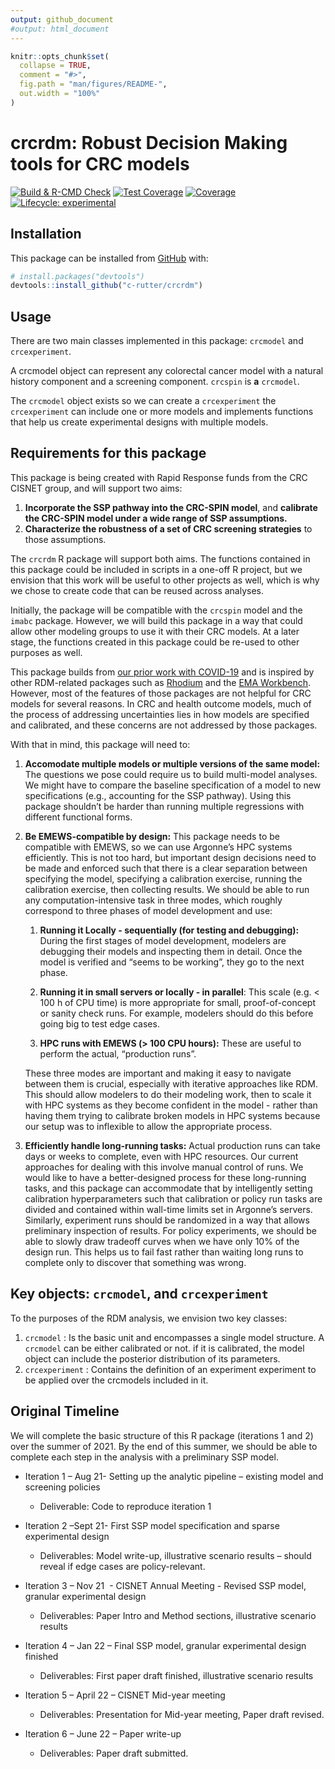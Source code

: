 ```yaml
---
output: github_document
#output: html_document
---
```


<!-- README.md is generated from README.Rmd. Please edit that file -->

```r
knitr::opts_chunk$set(
  collapse = TRUE,
  comment = "#>",
  fig.path = "man/figures/README-",
  out.width = "100%"
)
```

# crcrdm: Robust Decision Making tools for CRC models

<!-- badges: start -->

[![Build & R-CMD Check](https://github.com/c-rutter/crcrdm/workflows/R-CMD-check/badge.svg)](https://github.com/c-rutter/crcrdm/actions)
[![Test Coverage](https://github.com/c-rutter/crcrdm/workflows/test-coverage/badge.svg)](https://github.com/c-rutter/crcrdm/actions)
[![Coverage](https://codecov.io/gh/c-rutter/crcrdm/branch/master/graph/badge.svg)](https://codecov.io/gh/c-rutter/crcrdm/)
[![Lifecycle: experimental](https://img.shields.io/badge/lifecycle-experimental-blue.svg)](https://www.tidyverse.org/lifecycle/#experimental)
<!-- badges: end -->

## Installation

This package can be installed from [GitHub](https://github.com/) with:

``` .r
# install.packages("devtools")
devtools::install_github("c-rutter/crcrdm")
```

## Usage

There are two main classes implemented in this package: `crcmodel` and `crcexperiment`.

A crcmodel object can represent any colorectal cancer model with a natural history component and a screening component. `crcspin` is **a** `crcmodel`.

The `crcmodel` object exists so we can create a `crcexperiment` the `crcexperiment` can include one or more models and implements functions that help us create experimental designs with multiple models.


## Requirements for this package

This package is being created with Rapid Response funds from the CRC CISNET group, and will support two aims:

1.  **Incorporate the SSP pathway into the CRC-SPIN model**, and **calibrate the CRC-SPIN model under a wide range of SSP assumptions.**
2.  **Characterize the robustness of a set of CRC screening strategies** to those assumptions.

The `crcrdm` R package will support both aims. The functions contained in this package could be included in scripts in a one-off R project, but we envision that this work will be useful to other projects as well, which is why we chose to create code that can be reused across analyses.

Initially, the package will be compatible with the `crcspin` model and the `imabc` package. However, we will build this package in a way that could allow other modeling groups to use it with their CRC models. At a later stage, the functions created in this package could be re-used to other purposes as well.

This package builds from [our prior work with COVID-19](https://github.com/RANDCorporation/covid-19-reopening-california) and is inspired by other RDM-related packages such as [Rhodium](https://github.com/Project-Platypus/Rhodium) and the [EMA Workbench](https://emaworkbench.readthedocs.io/en/latest/overview.html). However, most of the features of those packages are not helpful for CRC models for several reasons. In CRC and health outcome models, much of the process of addressing uncertainties lies in how models are specified and calibrated, and these concerns are not addressed by those packages.

With that in mind, this package will need to:

1.  **Accomodate multiple models or multiple versions of the same model:** The questions we pose could require us to build multi-model analyses. We might have to compare the baseline specification of a model to new specifications (e.g., accounting for the SSP pathway). Using this package shouldn't be harder than running multiple regressions with different functional forms.

2.  **Be EMEWS-compatible by design:** This package needs to be compatible with EMEWS, so we can use Argonne's HPC systems efficiently. This is not too hard, but important design decisions need to be made and enforced such that there is a clear separation between specifying the model, specifying a calibration exercise, running the calibration exercise, then collecting results. We should be able to run any computation-intensive task in three modes, which roughly correspond to three phases of model development and use:

    1.  **Running it Locally - sequentially (for testing and debugging):** During the first stages of model development, modelers are debugging their models and inspecting them in detail. Once the model is verified and "seems to be working", they go to the next phase.

    2.  **Running it in small servers or locally - in parallel**: This scale (e.g. \< 100 h of CPU time) is more appropriate for small, proof-of-concept or sanity check runs. For example, modelers should do this before going big to test edge cases.

    3.  **HPC runs with EMEWS (\> 100 CPU hours):** These are useful to perform the actual, "production runs".

    These three modes are important and making it easy to navigate between them is crucial, especially with iterative approaches like RDM. This should allow modelers to do their modeling work, then to scale it with HPC systems as they become confident in the model - rather than having them trying to calibrate broken models in HPC systems because our setup was to inflexible to allow the appropriate process.

3.  **Efficiently handle long-running tasks:** Actual production runs can take days or weeks to complete, even with HPC resources. Our current approaches for dealing with this involve manual control of runs. We would like to have a better-designed process for these long-running tasks, and this package can accommodate that by intelligently setting calibration hyperparameters such that calibration or policy run tasks are divided and contained within wall-time limits set in Argonne's servers. Similarly, experiment runs should be randomized in a way that allows preliminary inspection of results. For policy experiments, we should be able to slowly draw tradeoff curves when we have only 10% of the design run. This helps us to fail fast rather than waiting long runs to complete only to discover that something was wrong.

## Key objects: `crcmodel`, and `crcexperiment`

To the purposes of the RDM analysis, we envision two key classes:

1.  `crcmodel` : Is the basic unit and encompasses a single model structure. A `crcmodel` can be either calibrated or not. if it is calibrated, the model object can include the posterior distribution of its parameters.
2.  `crcexperiment` : Contains the definition of an experiment experiment to be applied over the crcmodels included in it.


## Original Timeline

We will complete the basic structure of this R package (iterations 1 and 2) over the summer of 2021. By the end of this summer, we should be able to complete each step in the analysis with a preliminary SSP model.

-   Iteration 1 -- Aug 21- Setting up the analytic pipeline -- existing model and screening policies

    -   Deliverable: Code to reproduce iteration 1

-   Iteration 2 --Sept 21- First SSP model specification and sparse experimental design

    -   Deliverables: Model write-up, illustrative scenario results -- should reveal if edge cases are policy-relevant.

-   Iteration 3 -- Nov 21  - CISNET Annual Meeting - Revised SSP model, granular experimental design

    -   Deliverables: Paper Intro and Method sections, illustrative scenario results

-   Iteration 4 -- Jan 22 -- Final SSP model, granular experimental design finished

    -   Deliverables: First paper draft finished, illustrative scenario results

-   Iteration 5 -- April 22 -- CISNET Mid-year meeting 

    -   Deliverables: Presentation for Mid-year meeting, Paper draft revised.

-   Iteration 6 -- June 22 -- Paper write-up

    -   Deliverables: Paper draft submitted.

